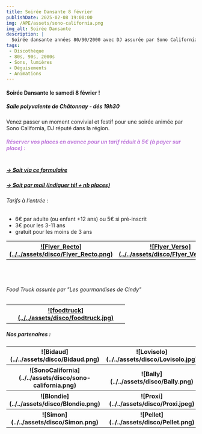 ```yaml
---
title: Soirée Dansante 8 février
publishDate: 2025-02-08 19:00:00
img: /APE/assets/sono-california.png
img_alt: Soirée Dansante
description: |
  Soirée dansante années 80/90/2000 avec DJ assurée par Sono California
tags:
 - Discothèque
 - 80s, 90s, 2000s
 - Sons, lumières
 - Déguisements
 - Animations
---
```

<p>
<h4>Soirée Dansante le samedi 8 février !</h4>
<h5>Salle polyvalente de Châtonnay - dés 19h30</h5>
</p>
<p>
Venez passer un moment convivial et festif pour une soirée animée par Sono California, DJ réputé dans la région.
</p>
<p>
<h5><span style="color:rgb(192, 123, 220)">Réserver vos places en avance pour un tarif réduit à 5€ (à payer sur place) :<br></br></span></h5>
<h5><a href="https://framaforms.org/soiree-disco-du-8-fevrier-1736592256" target="_blank"> -> Soit via ce formulaire</a></h5>
<h5><a href="mailto:ape.steanne@gmail.com" target="_blank"> -> Soit par mail (indiquer tél + nb places)</a></h5>
</p>
<p>
<h6>Tarifs à l'entrée :</h6>
<ul>
<li>6€ par adulte (ou enfant +12 ans) ou 5€ si pré-inscrit</li>
<li>3€ pour les 3-11 ans</li>
<li>gratuit pour les moins de 3 ans</li>
</ul>
</p>
<table>
    <tr>
      <th width="400">
        <a href="/APE/assets/SoireeDansante/Flyer_Recto.png" target="_blank">![Flyer_Recto](../../assets/disco/Flyer_Recto.png)</a>
      </th>
      <th width="400">
        <a href="/APE/assets/SoireeDansante/Flyer_Verso.png" target="_blank">![Flyer_Verso](../../assets/disco/Flyer_Verso.png)</a>
      </th>
    </tr>
</table>
<p>
<br></br>
<h6>Food Truck assurée par "Les gourmandises de Cindy"</h6>
<table>
    <tr>
      <th width="300">
        <a href="/APE/assets/SoireeDansante/foodtruck.jpg" target="_blank">![foodtruck](../../assets/disco/foodtruck.jpg)</a>
      </th>
    </tr>
</table>

</p>
<p>
<h5>Nos partenaires :</h5>
<div>
  <table>
    <tr>
      <th width="400">
        ![Bidaud](../../assets/disco/Bidaud.png)
      </th>
      <th width="400">
        ![Lovisolo](../../assets/disco/Lovisolo.jpg)
      </th>      
    </tr>
    <tr>
      <th>
        ![SonoCalifornia](../../assets/disco/sono-california.png)
      </th>
      <th>
        ![Bally](../../assets/disco/Bally.png)
      </th>
    </tr>
    <tr>
      <th>
        ![Blondie](../../assets/disco/Blondie.png)
      </th>
      <th>
        ![Proxi](../../assets/disco/Proxi.jpeg)
      </th>
    </tr>
    <tr>
      <th>
        ![Simon](../../assets/disco/Simon.png)
      </th>
      <th>
        ![Pellet](../../assets/disco/Pellet.png)
      </th>
    </tr>
  </table>
</div>
</p>
